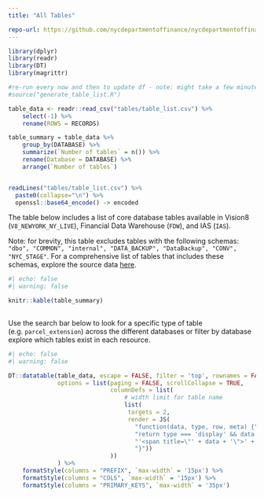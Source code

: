```yaml
---
title: "All Tables"

repo-url: https://github.com/nycdepartmentoffinance/nycdepartmentoffinance.github.io
---
```


```r
library(dplyr)
library(readr)
library(DT)
library(magrittr)

#re-run every now and then to update df - note: might take a few minutes (especially because of IAS)
#source("generate_table_list.R")

table_data <- readr::read_csv("tables/table_list.csv") %>% 
    select(-1) %>% 
    rename(ROWS = RECORDS)

table_summary = table_data %>% 
    group_by(DATABASE) %>% 
    summarize(`Number of tables` = n()) %>% 
    rename(Database = DATABASE) %>% 
    arrange(`Number of tables`)


readLines("tables/table_list.csv") %>% 
  paste0(collapse="\n") %>% 
  openssl::base64_encode() -> encoded
```

The table below includes a list of core database tables available in Vision8 (`V8_NEWYORK_NY_LIVE`), Financial Data Warehouse (`FDW`), and IAS (`IAS`).

Note: for brevity, this table excludes tables with the following schemas: `"dbo", "COMMON", "internal", "DATA_BACKUP", "DataBackup", "CONV", "NYC_STAGE"`. For a comprehensive list of tables that includes these schemas, explore the source data [here](https://github.com/nycdepartmentoffinance/nycdepartmentoffinance.github.io/tree/main/tables).

```r
#| echo: false
#| warning: false

knitr::kable(table_summary)
             
```

Use the search bar below to look for a specific type of table (e.g. `parcel_extension`) across the different databases or filter by database explore which tables exist in each resource.

```r
#| echo: false
#| warning: false

DT::datatable(table_data, escape = FALSE, filter = 'top', rownames = FALSE,
              options = list(paging = FALSE, scrollCollapse = TRUE,
                             columnDefs = list(
                                 # width limit for table name
                                 list(
                                  targets = 2,
                                  render = JS(
                                    "function(data, type, row, meta) {",
                                    "return type === 'display' && data.length > 15 ?",
                                    "'<span title=\"' + data + '\">' + data.substr(0, 15) + '...</span>' : data;",
                                    "}"))
                             ))
              ) %>% 
    formatStyle(columns = "PREFIX", `max-width` = '15px') %>% 
    formatStyle(columns = "COLS", `max-width` = '15px') %>% 
    formatStyle(columns = "PRIMARY_KEYS", `max-width` = '35px')
```
